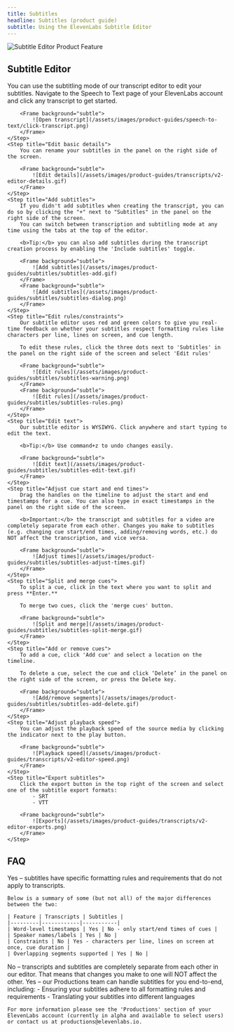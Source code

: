 ```yaml
---
title: Subtitles
headline: Subtitles (product guide)
subtitle: Using the ElevenLabs Subtitle Editor
---
```


<img
  src="/assets/images/product-guides/subtitles/subtitles-landing.png"
  alt="Subtitle Editor Product Feature"
  className="w-full rounded-lg"
/>

## Subtitle Editor

<Steps>
    <Step title="Open transcript editor">
        You can use the subtitling mode of our transcript editor to edit your subtitles. Navigate to the Speech to Text page of your ElevenLabs account and click any transcript to get started.

        <Frame background="subtle">
            ![Open transcript](/assets/images/product-guides/speech-to-text/click-transcript.png)
        </Frame>
    </Step>
    <Step title="Edit basic details">
        You can rename your subtitles in the panel on the right side of the screen.

        <Frame background="subtle">
            ![Edit details](/assets/images/product-guides/transcripts/v2-editor-details.gif)
        </Frame>
    </Step>
    <Step title="Add subtitles">
        If you didn't add subtitles when creating the transcript, you can do so by clicking the "+" next to "Subtitles" in the panel on the right side of the screen.
        You can switch between transcription and subtitling mode at any time using the tabs at the top of the editor.

        <b>Tip:</b> you can also add subtitles during the transcript creation process by enabling the 'Include subtitles' toggle.

        <Frame background="subtle">
            ![Add subtitles](/assets/images/product-guides/subtitles/subtitles-add.gif)
        </Frame>
        <Frame background="subtle">
            ![Add subtitles](/assets/images/product-guides/subtitles/subtitles-dialog.png)
        </Frame>
    </Step>
    <Step title="Edit rules/constraints">
        Our subtitle editor uses red and green colors to give you real-time feedback on whether your subtitles respect formatting rules like characters per line, lines on screen, and cue length.

        To edit these rules, click the three dots next to 'Subtitles' in the panel on the right side of the screen and select 'Edit rules'

        <Frame background="subtle">
            ![Edit rules](/assets/images/product-guides/subtitles/subtitles-warning.png)
        </Frame>
        <Frame background="subtle">
            ![Edit rules](/assets/images/product-guides/subtitles/subtitles-rules.png)
        </Frame>
    </Step>
    <Step title="Edit text">
        Our subtitle editor is WYSIWYG. Click anywhere and start typing to edit the text.

        <b>Tip:</b> Use command+z to undo changes easily.

        <Frame background="subtle">
            ![Edit text](/assets/images/product-guides/subtitles/subtitles-edit-text.gif)
        </Frame>
    </Step>
    <Step title="Adjust cue start and end times">
        Drag the handles on the timeline to adjust the start and end timestamps for a cue. You can also type in exact timestamps in the panel on the right side of the screen.

        <b>Important:</b> the transcript and subtitles for a video are completely separate from each other. Changes you make to subtitles (e.g. changing cue start/end times, adding/removing words, etc.) do NOT affect the transcription, and vice versa.

        <Frame background="subtle">
            ![Adjust times](/assets/images/product-guides/subtitles/subtitles-adjust-times.gif)
        </Frame>
    </Step>
    <Step title="Split and merge cues">
        To split a cue, click in the text where you want to split and press **Enter.**

        To merge two cues, click the 'merge cues' button.

        <Frame background="subtle">
            ![Split and merge](/assets/images/product-guides/subtitles/subtitles-split-merge.gif)
        </Frame>
    </Step>
    <Step title="Add or remove cues">
        To add a cue, click 'Add cue' and select a location on the timeline.

        To delete a cue, select the cue and click ‘Delete’ in the panel on the right side of the screen, or press the Delete key.

        <Frame background="subtle">
            ![Add/remove segments](/assets/images/product-guides/subtitles/subtitles-add-delete.gif)
        </Frame>
    </Step>
    <Step title="Adjust playback speed">
        You can adjust the playback speed of the source media by clicking the indicator next to the play button.

        <Frame background="subtle">
            ![Playback speed](/assets/images/product-guides/transcripts/v2-editor-speed.png)
        </Frame>
    </Step>
    <Step title="Export subtitles">
        Click the export button in the top right of the screen and select one of the subtitle export formats:
            - SRT
            - VTT

        <Frame background="subtle">
            ![Exports](/assets/images/product-guides/transcripts/v2-editor-exports.png)
        </Frame>
    </Step>

</Steps>

## FAQ

<AccordionGroup>
  <Accordion title="Are transcripts and subtitles different?">
    Yes – subtitles have specific formatting rules and requirements that do not apply to transcripts.

    Below is a summary of some (but not all) of the major differences between the two:

    | Feature | Transcripts | Subtitles |
    |---------|------------|-----------|
    | Word-level timestamps | Yes | No - only start/end times of cues |
    | Speaker names/labels | Yes | No |
    | Constraints | No | Yes - characters per line, lines on screen at once, cue duration |
    | Overlapping segments supported | Yes | No |

  </Accordion>
  <Accordion title="Do changes to subtitles affect the transcript too?">
    No – transcripts and subtitles are completely separate from each other in our editor. That means that changes you make to one will NOT affect the other. 
  </Accordion>
  <Accordion title="Can ElevenLabs help me with my subtitles?">
    Yes – our Productions team can handle subtitles for you end-to-end, including:
    - Ensuring your subtitles adhere to all formatting rules and requirements
    - Translating your subtitles into different languages

    For more information please see the 'Productions' section of your ElevenLabs account (currently in alpha and available to select users) or contact us at productions@elevenlabs.io.

  </Accordion>
</AccordionGroup>

